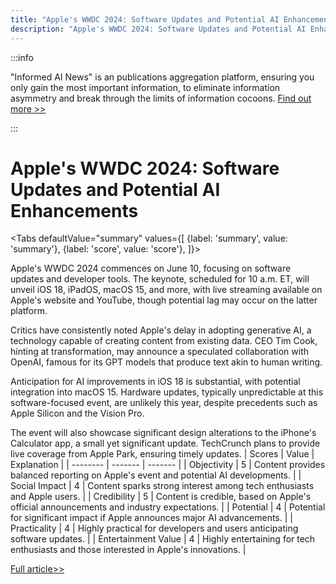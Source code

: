 ```yaml
---
title: "Apple's WWDC 2024: Software Updates and Potential AI Enhancements"
description: "Apple's WWDC 2024: Software Updates and Potential AI Enhancements"
---
```



:::info

"Informed AI News" is an publications aggregation platform, ensuring you only gain the most important information, to eliminate information asymmetry and break through the limits of information cocoons.  [Find out more >>](/docs/guides)

:::

# Apple's WWDC 2024: Software Updates and Potential AI Enhancements


<Tabs
	defaultValue="summary"
	values={[
	{label: 'summary', value: 'summary'},
	{label: 'score', value: 'score'},
]}>
<TabItem value="summary">


Apple's WWDC 2024 commences on June 10, focusing on software updates and developer tools. The keynote, scheduled for 10 a.m. ET, will unveil iOS 18, iPadOS, macOS 15, and more, with live streaming available on Apple's website and YouTube, though potential lag may occur on the latter platform.

Critics have consistently noted Apple's delay in adopting generative AI, a technology capable of creating content from existing data. CEO Tim Cook, hinting at transformation, may announce a speculated collaboration with OpenAI, famous for its GPT models that produce text akin to human writing.

Anticipation for AI improvements in iOS 18 is substantial, with potential integration into macOS 15. Hardware updates, typically unpredictable at this software-focused event, are unlikely this year, despite precedents such as Apple Silicon and the Vision Pro.

The event will also showcase significant design alterations to the iPhone's Calculator app, a small yet significant update. TechCrunch plans to provide live coverage from Apple Park, ensuring timely updates.
</TabItem>
<TabItem value="score">
	| Scores     | Value   | Explanation |
	| -------- | ------- | ------- |
	| Objectivity  | 5    | Content provides balanced reporting on Apple's event and potential AI developments.    |
	| Social Impact | 4     | Content sparks strong interest among tech enthusiasts and Apple users.    |
	| Credibility    | 5    | Content is credible, based on Apple's official announcements and industry expectations.    |
	| Potential    | 4    | Potential for significant impact if Apple announces major AI advancements.    |
	| Practicality    | 4    | Highly practical for developers and users anticipating software updates.    |
	| Entertainment Value    | 4    | Highly entertaining for tech enthusiasts and those interested in Apple's innovations.    |
</TabItem>
</Tabs>

[Full article>>](https://techcrunch.com/2024/06/05/watch-apple-kick-off-wwdc-2024-right-here/)
